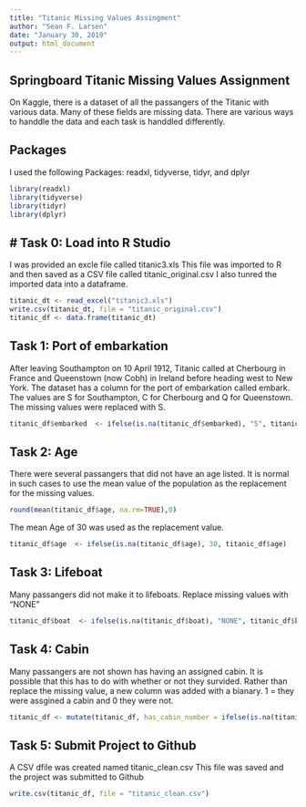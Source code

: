 ```yaml
---
title: "Titanic Missing Values Assingment"
author: "Sean F. Larsen"
date: "January 30, 2019"
output: html_document
---
```


## Springboard Titanic Missing Values Assignment

On Kaggle, there is a dataset of all the passangers of the Titanic with various data.  Many of these fields are missing data.  There are various ways to handdle the data and each task is handdled differently.

## Packages

I used the following Packages: readxl, tidyverse, tidyr, and dplyr

```r
library(readxl)
library(tidyverse)
library(tidyr)
library(dplyr)
```

## # Task 0: Load into R Studio

I was provided an excle file called titanic3.xls
This file was imported to R and then saved as a CSV file called titanic_original.csv
I also tunred the imported data into a dataframe.

```r
titanic_dt <- read_excel("titanic3.xls")
write.csv(titanic_dt, file = "titanic_original.csv")
titanic_df <- data.frame(titanic_dt)
```

## Task 1: Port of embarkation

After leaving Southampton on 10 April 1912, Titanic called at Cherbourg in France and Queenstown (now Cobh) in Ireland before heading west to New York. The dataset has a column for the port of embarkation called embark.  The values are S for Southampton, C for Cherbourg and Q for Queenstown.  The missing values were replaced with S.

```r
titanic_df$embarked  <- ifelse(is.na(titanic_df$embarked), "S", titanic_df$embarked)
```

## Task 2: Age

There were several passangers that did not have an age listed.  It is normal in such cases to use the mean value of the population as the replacement for the missing values.

```r
round(mean(titanic_df$age, na.rm=TRUE),0)

```

The mean Age of 30 was used as the replacement value.

```r
titanic_df$age  <- ifelse(is.na(titanic_df$age), 30, titanic_df$age)

```

## Task 3: Lifeboat

Many passangers did not make it to lifeboats. Replace missing values with "NONE"

```r
titanic_df$boat  <- ifelse(is.na(titanic_df$boat), "NONE", titanic_df$boat)
```

## Task 4: Cabin

Many passangers are not shown has having an assigned cabin.  It is possible that this has to do with whether or not they survided. Rather than replace the missing value, a new column was added with a bianary.  1 = they were assgined a cabin and 0 they were not.

```r
titanic_df <- mutate(titanic_df, has_cabin_number = ifelse(is.na(titanic_df$cabin), 0, 1))
```

## Task 5: Submit Project to Github

A CSV dfile was created named titanic_clean.csv
This file was saved and the project was submitted to Github

```r
write.csv(titanic_df, file = "titanic_clean.csv")
```
